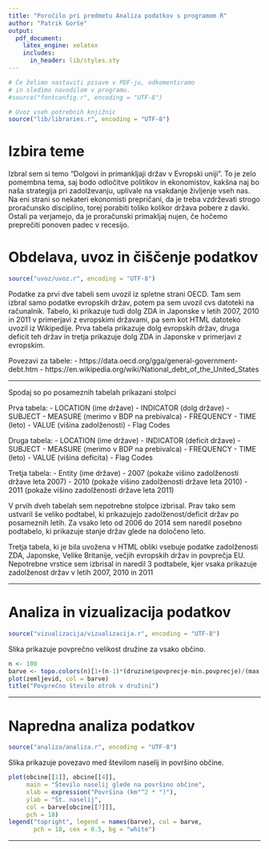 ```yaml
---
title: "Poročilo pri predmetu Analiza podatkov s programom R"
author: "Patrik Gorše"
output:
  pdf_document:
    latex_engine: xelatex
    includes:
      in_header: lib/styles.sty
---
```


```r
# Če želimo nastaviti pisave v PDF-ju, odkomentiramo
# in sledimo navodilom v programu.
#source("fontconfig.r", encoding = "UTF-8")

# Uvoz vseh potrebnih knjižnic
source("lib/libraries.r", encoding = "UTF-8")
```

# Izbira teme

Izbral sem si temo "Dolgovi in primankljaji držav v Evropski uniji". To je zelo pomembna tema, saj bodo odločitve politikov in ekonomistov, kakšna naj bo naša strategija pri zadolževanju, uplivale na vsakdanje življenje vseh nas. Na eni strani so nekateri ekonomisti prepričani, da je treba vzdrževati strogo proračunsko disciplino, torej porabiti toliko kolikor država pobere z davki. Ostali pa verjamejo, da je proračunski primakljaj nujen, če hočemo preprečiti ponoven padec v recesijo.



# Obdelava, uvoz in čiščenje podatkov

```r
source("uvoz/uvoz.r", encoding = "UTF-8")
```

Podatke za prvi dve tabeli sem uvozil iz spletne strani OECD. Tam sem izbral samo podatke evropskih držav, potem pa sem uvozil cvs datoteki na računalnik. Tabelo, ki prikazuje tudi dolg ZDA in Japonske v letih 2007, 2010 in 2011 v primerjavi z evropskimi državami, pa sem kot HTML datoteko uvozil iz Wikipedije. 
Prva tabela prikazuje dolg evropskih držav, druga deficit teh držav in tretja prikazuje dolg ZDA in Japonske v primerjavi z evropskim.

Povezavi za tabele:
- https://data.oecd.org/gga/general-government-debt.htm
- https://en.wikipedia.org/wiki/National_debt_of_the_United_States

***


Spodaj so po posameznih tabelah prikazani stolpci 


Prva tabela:
- LOCATION (ime države)
- INDICATOR (dolg države)
- SUBJECT 
- MEASURE (merimo v BDP na prebivalca)
- FREQUENCY
- TIME (leto)
- VALUE (višina zadolženosti)
- Flag Codes

Druga tabela: 
- LOCATION (ime države)
- INDICATOR (deficit države)
- SUBJECT 
- MEASURE (merimo v BDP na prebivalca)
- FREQUENCY
- TIME (leto)
- VALUE (višina deficita)
- Flag Codes

Tretja tabela:
- Entity (ime države)
- 2007 (pokaže višino zadolženosti države leta 2007)
- 2010 (pokaže višino zadolženosti države leta 2010)
- 2011 (pokaže višino zadolženosti države leta 2011)

V prvih dveh tabelah sem nepotrebne stolpce izbrisal. Prav tako sem ustvaril še veliko podtabel, ki prikazujejo zadolženost/deficit držav po posameznih letih. Za vsako leto od 2006 do 2014 sem naredil posebno podtabelo, ki prikazuje stanje držav glede na določeno leto. 

Tretja tabela, ki je bila uvožena v HTML obliki vsebuje podatke zadolženosti ZDA, Japonske, Velike Britanije, večjih evropskih držav in povprečja EU. Nepotrebne vrstice sem izbrisal in naredil 3 podtabele, kjer vsaka prikazuje zadolženost držav v letih 2007, 2010 in 2011





***

# Analiza in vizualizacija podatkov

```r
source("vizualizacija/vizualizacija.r", encoding = "UTF-8")
```

Slika \ref{fig:zemljevid} prikazuje povprečno velikost družine za vsako občino.

```r
n <- 100
barve <- topo.colors(n)[1+(n-1)*(druzine$povprecje-min.povprecje)/(max.povprecje-min.povprecje)]
plot(zemljevid, col = barve)
title("Povprečno število otrok v družini")
```

***

# Napredna analiza podatkov

```r
source("analiza/analiza.r", encoding = "UTF-8")
```

Slika \ref{fig:graf} prikazuje povezavo med številom naselij in površino občine.

```r
plot(obcine[[1]], obcine[[4]],
     main = "Število naselij glede na površino občine",
     xlab = expression("Površina (km"^2 * ")"),
     ylab = "Št. naselij",
     col = barve[obcine[[7]]],
     pch = 18)
legend("topright", legend = names(barve), col = barve,
       pch = 18, cex = 0.5, bg = "white")
```

***
